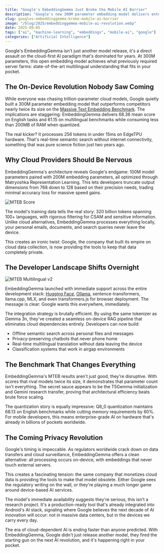 ```yaml
---
title: "Google's EmbeddingGemma Just Broke the Mobile AI Barrier"
description: "Google's new 300M parameter embedding model delivers enterprise-grade performance on consumer hardware, threatening cloud dominance"
slug: googles-embeddinggemma-broke-mobile-ai-barrier
image: "/blog/2025/embeddinggemma-mobile-ai-revolution.webp"
date: 2025-09-05
tags: ["ai", "machine-learning", "embeddings", "mobile-ai", "google"]
categories: ["Artificial Intelligence"]
---
```


Google's EmbeddingGemma isn't just another model release, it's a direct assault on the cloud-first AI paradigm that's dominated for years. At 300M parameters, this open embedding model achieves what previously required server farms: state-of-the-art multilingual understanding that fits in your pocket.

## The On-Device Revolution Nobody Saw Coming

While everyone was chasing trillion-parameter cloud models, Google quietly built a 300M parameter embedding model that outperforms competitors nearly twice its size on the [Massive Text Embedding Benchmark](https://huggingface.co/spaces/mteb/leaderboard). The implications are staggering: EmbeddingGemma delivers 68.36 mean score on English tasks and 61.15 on multilingual benchmarks while consuming less than 200MB of RAM when quantized.

The real kicker? It processes 256 tokens in under 15ms on EdgeTPU hardware. That's real-time semantic search without internet connectivity, something that was pure science fiction just two years ago.

## Why Cloud Providers Should Be Nervous

EmbeddingGemma's architecture reveals Google's endgame: 100M model parameters paired with 200M embedding parameters, all optimized through Matryoshka Representation Learning. This lets developers truncate output dimensions from 768 down to 128 based on their precision needs, trading minimal accuracy loss for massive speed gains.

![MTEB Score](/blog/2025/gemma-emending-benchmarks.webp)

The model's training data tells the real story: 320 billion tokens spanning 100+ languages, with rigorous filtering for CSAM and sensitive information. Unlike cloud alternatives, EmbeddingGemma processes everything locally, your personal emails, documents, and search queries never leave the device.

This creates an ironic twist: Google, the company that built its empire on cloud data collection, is now providing the tools to keep that data completely private.

## The Developer Landscape Shifts Overnight

![MTEB Multilingual v2](/blog/2025/gemma-mteb-scale.webp)

EmbeddingGemma launched with immediate support across the entire development stack: [Hugging Face](https://huggingface.co/google/embeddinggemma-300m), [Ollama](https://ollama.com/library/embeddinggemma), sentence-transformers, llama.cpp, MLX, and even transformers.js for browser deployment. The message is clear: Google wants this everywhere, immediately.

The integration strategy is brutally efficient. By using the same tokenizer as Gemma 3n, they've created a seamless on-device RAG pipeline that eliminates cloud dependencies entirely. Developers can now build:

- Offline semantic search across personal files and messages
- Privacy-preserving chatbots that never phone home  
- Real-time multilingual translation without data leaving the device
- Classification systems that work in airgap environments

## The Benchmark That Changes Everything

EmbeddingGemma's MTEB results aren't just good, they're disruptive. With scores that rival models twice its size, it demonstrates that parameter count isn't everything. The secret sauce appears to be the T5Gemma initialization and Gemini research transfer, proving that architectural efficiency beats brute force scaling.

The quantization story is equally impressive: Q8_0 quantization maintains 68.13 on English benchmarks while cutting memory requirements by 60%. For mobile developers, this means enterprise-grade AI on hardware that's already in billions of pockets worldwide.

## The Coming Privacy Revolution

Google's timing is impeccable. As regulators worldwide crack down on data transfers and cloud surveillance, EmbeddingGemma offers a clean alternative: all processing occurs on-device, with embeddings that never touch external servers.

This creates a fascinating tension: the same company that monetizes cloud data is providing the tools to make that model obsolete. Either Google sees the regulatory writing on the wall, or they're playing a much longer game around device-based AI services.

The model's immediate availability suggests they're serious, this isn't a research project. It's a production-ready tool that's already integrated into Android's AI stack, signaling where Google believes the next decade of AI innovation will occur: not in massive data centers, but in the devices we carry every day.


The era of cloud-dependent AI is ending faster than anyone predicted. With EmbeddingGemma, Google didn't just release another model, they fired the starting gun on the next AI revolution, and it's happening right in your pocket.